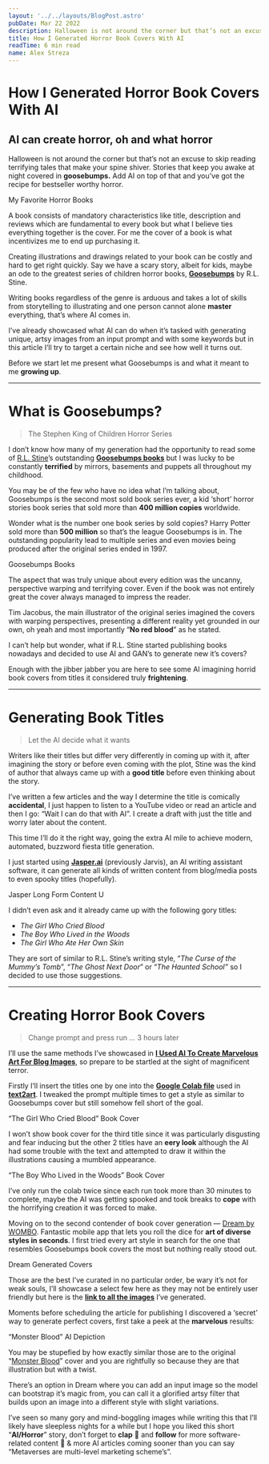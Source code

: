 ```yaml
---
layout: '../../layouts/BlogPost.astro'
pubDate: Mar 22 2022
description: Halloween is not around the corner but that’s not an excuse to skip reading terrifying tales that make your spine shiver. Stories that keep you awake at night covered in goosebumps. Add AI on top of…
title: How I Generated Horror Book Covers With AI
readTime: 6 min read
name: Alex Streza
---
```



<BlogImage src="https://miro.medium.com/max/700/1*pd4T7Gqz9k_pX22172HwPw.png" />

# How I Generated Horror Book Covers With AI

## AI can create horror, oh and what horror

Halloween is not around the corner but that’s not an excuse to skip reading terrifying tales that make your spine shiver. Stories that keep you awake at night covered in **goosebumps.** Add AI on top of that and you’ve got the recipe for bestseller worthy horror.

<BlogImage src="https://miro.medium.com/max/700/1*nFKq9IcEODT_ncMNmhAEuw.png">
  My Favorite Horror Books
</BlogImage>

A book consists of mandatory characteristics like title, description and reviews which are fundamental to every book but what I believe ties everything together is the cover. For me the cover of a book is what incentivizes me to end up purchasing it.

Creating illustrations and drawings related to your book can be costly and hard to get right quickly. Say we have a scary story, albeit for kids, maybe an ode to the greatest series of children horror books, [**Goosebumps**](https://goosebumps.fandom.com/wiki/Goosebumps_Wiki) by R.L. Stine.

Writing books regardless of the genre is arduous and takes a lot of skills from storytelling to illustrating and one person cannot alone **master** everything, that’s where AI comes in.

I’ve already showcased what AI can do when it’s tasked with generating unique, artsy images from an input prompt and with some keywords but in this article I’ll try to target a certain niche and see how well it turns out.

Before we start let me present what Goosebumps is and what it meant to me **growing up**.

<hr />

# What is Goosebumps?

> The Stephen King of Children Horror Series

I don’t know how many of my generation had the opportunity to read some of [R.L. Stine](https://twitter.com/rl_stine)’s outstanding [**Goosebumps books**](https://goosebumps.fandom.com/wiki/Goosebumps_Wiki) but I was lucky to be constantly **terrified** by mirrors, basements and puppets all throughout my childhood.

You may be of the few who have no idea what I’m talking about, Goosebumps is the second most sold book series ever, a kid ‘short’ horror stories book series that sold more than **400 million copies** worldwide.

Wonder what is the number one book series by sold copies? Harry Potter sold more than **500 million** so that’s the league Goosebumps is in. The outstanding popularity lead to multiple series and even movies being produced after the original series ended in 1997.

<BlogImage src="https://miro.medium.com/max/700/1*Sfdt4OcIvwI7xtLMgU2mKg.png">
  Goosebumps Books
</BlogImage>

The aspect that was truly unique about every edition was the uncanny, perspective warping and terrifying cover. Even if the book was not entirely great the cover always managed to impress the reader.

Tim Jacobus, the main illustrator of the original series imagined the covers with warping perspectives, presenting a different reality yet grounded in our own, oh yeah and most importantly “**No red blood**” as he stated.

I can’t help but wonder, what if R.L. Stine started publishing books nowadays and decided to use AI and GAN’s to generate new it’s covers?

Enough with the jibber jabber you are here to see some AI imagining horrid book covers from titles it considered truly **frightening**.

<hr />

# Generating Book Titles

> Let the AI decide what it wants

Writers like their titles but differ very differently in coming up with it, after imagining the story or before even coming with the plot, Stine was the kind of author that always came up with a **good title** before even thinking about the story.

I’ve written a few articles and the way I determine the title is comically **accidental**, I just happen to listen to a YouTube video or read an article and then I go: “Wait I can do that with AI”. I create a draft with just the title and worry later about the content.

This time I’ll do it the right way, going the extra AI mile to achieve modern, automated, buzzword fiesta title generation.

I just started using [**Jasper.ai**](https://jasper.ai/) (previously Jarvis), an AI writing assistant software, it can generate all kinds of written content from blog/media posts to even spooky titles (hopefully).

<BlogImage src="https://miro.medium.com/max/700/1*8AlsyZTBe3mcQAXGV7pOaw.png">
  Jasper Long Form Content U
</BlogImage>

I didn’t even ask and it already came up with the following gory titles:

- _The Girl Who Cried Blood_
- _The Boy Who Lived in the Woods_
- _The Girl Who Ate Her Own Skin_

They are sort of similar to R.L. Stine’s writing style, “_The Curse of the Mummy’s Tomb_”, “_The Ghost Next Door_” or “_The Haunted School”_ so I decided to use those suggestions.

<hr />

# Creating Horror Book Covers

> Change prompt and press run … 3 hours later

I’ll use the same methods I’ve showcased in [**I Used AI To Create Marvelous Art For Blog Images**](/@alex.streza/i-used-ai-to-create-marvelous-art-for-blog-images-17cb67ffa816), so prepare to be startled at the sight of magnificent terror.

Firstly I’ll insert the titles one by one into the [**Google Colab file**](https://colab.research.google.com/github/mfrashad/text2art/blob/main/text2art.ipynb) used in [**text2art**](https://text2art.com/). I tweaked the prompt multiple times to get a style as similar to Goosebumps cover but still somehow fell short of the goal.

<BlogImage src="https://miro.medium.com/max/340/1*jC7a9CyZk8ZJ0Yat1wkPKA.png">
  “The Girl Who Cried Blood” Book Cover
</BlogImage>

I won’t show book cover for the third title since it was particularly disgusting and fear inducing but the other 2 titles have an **eery look** although the AI had some trouble with the text and attempted to draw it within the illustrations causing a mumbled appearance.

<BlogImage src="https://miro.medium.com/max/340/1*cayBdwj2EJALGbHp5q2wzA.png">
  “The Boy Who Lived in the Woods” Book Cover
</BlogImage>

I’ve only run the colab twice since each run took more than 30 minutes to complete, maybe the AI was getting spooked and took breaks to **cope** with the horrifying creation it was forced to make.

Moving on to the second contender of book cover generation — [Dream by WOMBO](https://www.wombo.art/). Fantastic mobile app that lets you roll the dice for **art of diverse styles in seconds**. I first tried every art style in search for the one that resembles Goosebumps book covers the most but nothing really stood out.

<BlogImage src="https://miro.medium.com/max/700/1*kfWfnJFv9t0BpwJZCqmK6w.png">
  Dream Generated Covers
</BlogImage>

Those are the best I’ve curated in no particular order, be wary it’s not for weak souls, I’ll showcase a select few here as they may not be entirely user friendly but here is the [**link to all the images**](https://postimg.cc/gallery/bjNRZ7K) I’ve generated.

Moments before scheduling the article for publishing I discovered a ‘secret’ way to generate perfect covers, first take a peek at the **marvelous** results:

<BlogImage src="https://miro.medium.com/proxy/1*i3ZdPVw-kRgP-C4Td4jrrw.png">
  “Monster Blood” AI Depiction
</BlogImage>

You may be stupefied by how exactly similar those are to the original “[Monster Blood](https://goosebumps.fandom.com/wiki/Monster_Blood)” cover and you are rightfully so because they are that illustration but with a twist.

There’s an option in Dream where you can add an input image so the model can bootstrap it’s magic from, you can call it a glorified artsy filter that builds upon an image into a different style with slight variations.

I’ve seen so many gory and mind-boggling images while writing this that I’ll likely have sleepless nights for a while but I hope you liked this short “**AI/Horror**” story, don’t forget to **clap** 👏 and **follow** for more software-related content 🚀 & more AI articles coming sooner than you can say “Metaverses are multi-level marketing scheme’s”.
